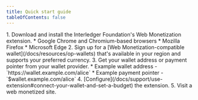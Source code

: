 ```yaml
---
title: Quick start guide
tableOfContents: false
---
```



<Steps>
1. Download and install the Interledger Foundation's Web Monetization extension. 
    * <LinkOut href="https://chromewebstore.google.com/detail/web-monetization-extensio/oiabcfomehhigdepbbclppomkhlknpii">Google Chrome and Chromium-based browsers</LinkOut>
    * <LinkOut href="https://addons.mozilla.org/en-US/firefox/addon/web-monetization-extension/">Mozilla Firefox</LinkOut>
    * <LinkOut href="https://microsoftedge.microsoft.com/addons/detail/web-monetization-extensio/imjgemgmeoioefpmfefmffbboogighjl">Microsoft Edge</LinkOut>
2. Sign up for a [Web Monetization-compatible wallet](/docs/resources/op-wallets) that's available in your region and supports your preferred currency.
3. Get your wallet address or payment pointer from your wallet provider.
    * Example wallet address - `https://wallet.example.com/alice`
    * Example payment pointer - `$wallet.example.com/alice` 
4. [Configure](/docs/support/use-extension#connect-your-wallet-and-set-a-budget) the extension.
5. Visit a web monetized site.
</Steps>